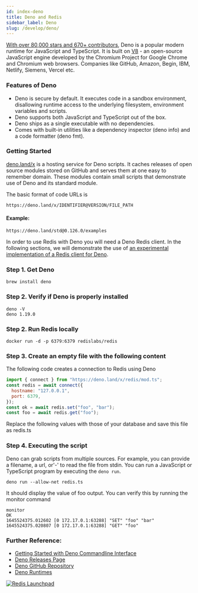```yaml
---
id: index-deno
title: Deno and Redis
sidebar_label: Deno 
slug: /develop/deno/
---
```



[With over 80,000 stars and 670+ contributors](https://github.com/denoland/deno), Deno is a popular modern runtime for JavaScript and TypeScript. It is built on [V8](https://v8.dev/) - an open-source JavaScript engine developed by the Chromium Project for Google Chrome and Chromium web browsers. Companies like GitHub, Amazon, Begin, IBM, Netlify, Siemens, Vercel etc.

### Features of Deno


- Deno is secure by default. It executes code in a sandbox environment, disallowing runtime access to the underlying filesystem, environment variables and scripts.  
- Deno supports both JavaScript and TypeScript out of the box.
- Deno ships as a single executable with no dependencies.
- Comes with built-in utilities like a dependency inspector (deno info) and a code formatter (deno fmt).


### Getting Started

[deno.land/x](https://deno.land/x) is a hosting service for Deno scripts. It caches releases of open source modules stored on GitHub and serves them at one easy to remember domain. These modules contain small scripts that demonstrate use of Deno and its standard module.

The basic format of code URLs is 

```
https://deno.land/x/IDENTIFIER@VERSION/FILE_PATH 
```

#### Example: 
 
```
https://deno.land/std@0.126.0/examples
```


In order to use Redis with Deno you will need a Deno Redis client. In the following sections, we will demonstrate the use of [an experimental implementation of a Redis client for Deno](https://deno.land/x/redis@v0.25.3). 




### Step 1. Get Deno 


```
brew install deno
```

### Step 2. Verify if Deno is properly installed

```
deno -V
deno 1.19.0
```


### Step 2. Run Redis locally
 
```
docker run -d -p 6379:6379 redislabs/redis
```

### Step 3. Create an empty file with the following content


The following code creates a connection to Redis using Deno

```javascript
import { connect } from "https://deno.land/x/redis/mod.ts";
const redis = await connect({
  hostname: "127.0.0.1",
  port: 6379,
});
const ok = await redis.set("foo", "bar");
const foo = await redis.get("foo");
```

Replace the following values with those of your database and save this file as redis.ts

### Step 4. Executing the script

Deno can grab scripts from multiple sources.  For example, you can provide a filename, a url, or'-' to read the file from stdin. 
You can run a JavaScript or TypeScript program by executing the ```deno run```.


```
deno run --allow-net redis.ts

```

It should display the value of foo output. You can verify this by running the monitor command

```
monitor
OK
1645524375.012602 [0 172.17.0.1:63288] "SET" "foo" "bar"
1645524375.020807 [0 172.17.0.1:63288] "GET" "foo"

```



### Further Reference:

- [Getting Started with Deno Commandline Interface](https://deno.land/manual@v1.19.0/getting_started/command_line_interface)
- [Deno Releases Page](https://github.com/denoland/deno/releases)
- [Deno GitHub Repository](https://github.com/denoland/deno)
- [Deno Runtimes](https://deno.land/manual@v1.19.0/runtime)


 

<div>
<a href="https://launchpad.redis.com" target="_blank" rel="noopener" className="link"> <img src="/img/launchpad.png"  className="thumb" loading="lazy" alt="Redis Launchpad" /></a>
</div> 
